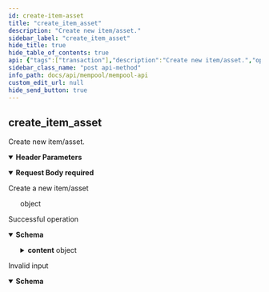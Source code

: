 ```yaml
---
id: create-item-asset
title: "create_item_asset"
description: "Create new item/asset."
sidebar_label: "create_item_asset"
hide_title: true
hide_table_of_contents: true
api: {"tags":["transaction"],"description":"Create new item/asset.","operationId":"createItemAsset","parameters":[{"in":"header","name":"x-cache-id","required":true,"description":"An idempotent key for retrieving cached responses from the node","schema":{"type":"string","example":"4d1e5754af0931a15138445c3ecd1a82","pattern":"^[a-z0-9]{32}$"}}],"requestBody":{"description":"Create a new item/asset","content":{"application/json":{"schema":{"type":"object","example":{"item_amount":1000,"script_public_key":"b46f37c1dc444f76eed55eee851dcbc34b8795ed1c7731a638d578e2803bfb01","public_key":"ffe056dcad98fbeb8fdeb79ef95fb49b0c9b5d2bc3c5191cb08df55fa71c4e5d","signature":"014643bab9a5859ccf6b0403d68c38b26b8888a41034b533f1a0ec2ba6b3afad5ac988e630a69b28f068c74d386df0ae86410aca1c8b1ce0b968f09b83111d07","drs_tx_hash_spec":"Default"},"title":"ReceiptCreate"}}},"required":true},"responses":{"200":{"description":"Successful operation","content":{"application/json":{"schema":{"type":"object","properties":{"id":{"type":"string","example":"4d1e5754af0931a15138445c3ecd1a82","description":"The ID of the call, which corresponds to the x-cache-id used in the header"},"status":{"type":"string","example":"Success","description":"The status of the call, which will be one of either \"Success\", \"Error\", or \"Pending\""},"reason":{"type":"string","example":"Debug data successfully retrieved","description":"The reason for the status of the call. Most useful to debug errors"},"route":{"type":"string","example":"debug_data","description":"The endpoint route that was called"},"content":{"type":"object","properties":{"asset":{"type":"object","properties":{"asset":{"type":"object","properties":{"Receipt":{"type":"object","properties":{"amount":{"type":"number","example":1000},"drs_tx_hash":{"type":"string","example":"default_drs_tx_hash"},"metadata":{"type":"string","example":null}}}}},"extra_info":{"type":"string","example":null}}},"to_address":{"type":"string","example":"b46f37c1dc444f76eed55eee851dcbc34b8795ed1c7731a638d578e2803bfb01"},"tx_hash":{"type":"string","example":"default_drs_tx_hash"}}}},"title":"ResponseCreateReceipt"}}}},"400":{"description":"Invalid input","content":{"application/json":{"schema":{"type":"object","properties":{"id":{"type":"string","example":null},"status":{"type":"string","example":"Error"},"reason":{"type":"string","example":"Bad Request"},"route":{"type":"string","example":null},"content":{"type":"string","example":null}},"title":"ResponseBadRequest"}}}}},"method":"post","path":"/create_item_asset","servers":[{"url":"http://49.12.234.10:3003","description":"Mempool Node"}],"jsonRequestBodyExample":{"item_amount":1000,"script_public_key":"b46f37c1dc444f76eed55eee851dcbc34b8795ed1c7731a638d578e2803bfb01","public_key":"ffe056dcad98fbeb8fdeb79ef95fb49b0c9b5d2bc3c5191cb08df55fa71c4e5d","signature":"014643bab9a5859ccf6b0403d68c38b26b8888a41034b533f1a0ec2ba6b3afad5ac988e630a69b28f068c74d386df0ae86410aca1c8b1ce0b968f09b83111d07","drs_tx_hash_spec":"Default"},"info":{"title":"Mempool API","description":"The Mempool node is a special type of node responsible for collecting transactions and bundling them into new blocks. \nThey also partition the mining network for mining and validate the blocks that these partitions mine. \nThere are only a limited number of Mempool nodes.  ","contact":{"email":"byron.houwens@a-block.net"},"license":{"name":"GPL-3.0","url":"https://www.gnu.org/licenses/gpl-3.0.en.html"},"version":"1.0.0"},"postman":{"name":"create_item_asset","description":{"content":"Create new item/asset.","type":"text/plain"},"url":{"path":["create_item_asset"],"host":["{{baseUrl}}"],"query":[],"variable":[]},"header":[{"disabled":false,"description":{"content":"(Required) An idempotent key for retrieving cached responses from the node","type":"text/plain"},"key":"x-cache-id","value":""},{"key":"Content-Type","value":"application/json"},{"key":"Accept","value":"application/json"}],"method":"POST","body":{"mode":"raw","raw":"\"\"","options":{"raw":{"language":"json"}}}}}
sidebar_class_name: "post api-method"
info_path: docs/api/mempool/mempool-api
custom_edit_url: null
hide_send_button: true
---
```



## create_item_asset



Create new item/asset.

<details style={{"marginBottom":"1rem"}} data-collapsed={false} open={true}><summary style={{}}><strong>Header Parameters</strong></summary><div><ul><ParamsItem className={"paramsItem"} param={{"in":"header","name":"x-cache-id","required":true,"description":"An idempotent key for retrieving cached responses from the node","schema":{"type":"string","example":"4d1e5754af0931a15138445c3ecd1a82","pattern":"^[a-z0-9]{32}$"}}}></ParamsItem></ul></div></details><MimeTabs><TabItem label={"application/json"} value={"application/json-schema"}><details style={{}} data-collapsed={false} open={true}><summary style={{"textAlign":"left"}}><strong>Request Body</strong><strong style={{"fontSize":"var(--ifm-code-font-size)","color":"var(--openapi-required)"}}> required</strong></summary><div style={{"textAlign":"left","marginLeft":"1rem"}}><div style={{"marginTop":"1rem","marginBottom":"1rem"}}>

Create a new item/asset

</div></div><ul style={{"marginLeft":"1rem"}}><div style={{"marginTop":".5rem","marginBottom":".5rem","marginLeft":"1rem"}}>

object

</div></ul></details></TabItem></MimeTabs><div><ApiTabs><TabItem label={"200"} value={"200"}><div>

Successful operation

</div><div><MimeTabs schemaType={"response"}><TabItem label={"application/json"} value={"application/json"}><SchemaTabs><TabItem label={"Schema"} value={"Schema"}><details style={{}} data-collapsed={false} open={true}><summary style={{"textAlign":"left"}}><strong>Schema</strong></summary><div style={{"textAlign":"left","marginLeft":"1rem"}}></div><ul style={{"marginLeft":"1rem"}}><SchemaItem collapsible={false} name={"id"} required={false} schemaName={"string"} qualifierMessage={undefined} schema={{"type":"string","example":"4d1e5754af0931a15138445c3ecd1a82","description":"The ID of the call, which corresponds to the x-cache-id used in the header"}}></SchemaItem><SchemaItem collapsible={false} name={"status"} required={false} schemaName={"string"} qualifierMessage={undefined} schema={{"type":"string","example":"Success","description":"The status of the call, which will be one of either \"Success\", \"Error\", or \"Pending\""}}></SchemaItem><SchemaItem collapsible={false} name={"reason"} required={false} schemaName={"string"} qualifierMessage={undefined} schema={{"type":"string","example":"Debug data successfully retrieved","description":"The reason for the status of the call. Most useful to debug errors"}}></SchemaItem><SchemaItem collapsible={false} name={"route"} required={false} schemaName={"string"} qualifierMessage={undefined} schema={{"type":"string","example":"debug_data","description":"The endpoint route that was called"}}></SchemaItem><SchemaItem collapsible={true} className={"schemaItem"}><details style={{}}><summary style={{}}><strong>content</strong><span style={{"opacity":"0.6"}}> object</span></summary><div style={{"marginLeft":"1rem"}}><SchemaItem collapsible={true} className={"schemaItem"}><details style={{}}><summary style={{}}><strong>asset</strong><span style={{"opacity":"0.6"}}> object</span></summary><div style={{"marginLeft":"1rem"}}><SchemaItem collapsible={true} className={"schemaItem"}><details style={{}}><summary style={{}}><strong>asset</strong><span style={{"opacity":"0.6"}}> object</span></summary><div style={{"marginLeft":"1rem"}}><SchemaItem collapsible={true} className={"schemaItem"}><details style={{}}><summary style={{}}><strong>Receipt</strong><span style={{"opacity":"0.6"}}> object</span></summary><div style={{"marginLeft":"1rem"}}><SchemaItem collapsible={false} name={"amount"} required={false} schemaName={"number"} qualifierMessage={undefined} schema={{"type":"number","example":1000}}></SchemaItem><SchemaItem collapsible={false} name={"drs_tx_hash"} required={false} schemaName={"string"} qualifierMessage={undefined} schema={{"type":"string","example":"default_drs_tx_hash"}}></SchemaItem><SchemaItem collapsible={false} name={"metadata"} required={false} schemaName={"string"} qualifierMessage={undefined} schema={{"type":"string","example":null}}></SchemaItem></div></details></SchemaItem></div></details></SchemaItem><SchemaItem collapsible={false} name={"extra_info"} required={false} schemaName={"string"} qualifierMessage={undefined} schema={{"type":"string","example":null}}></SchemaItem></div></details></SchemaItem><SchemaItem collapsible={false} name={"to_address"} required={false} schemaName={"string"} qualifierMessage={undefined} schema={{"type":"string","example":"b46f37c1dc444f76eed55eee851dcbc34b8795ed1c7731a638d578e2803bfb01"}}></SchemaItem><SchemaItem collapsible={false} name={"tx_hash"} required={false} schemaName={"string"} qualifierMessage={undefined} schema={{"type":"string","example":"default_drs_tx_hash"}}></SchemaItem></div></details></SchemaItem></ul></details></TabItem><TabItem label={"Example (from schema)"} value={"Example (from schema)"}><ResponseSamples responseExample={"{\n  \"id\": \"4d1e5754af0931a15138445c3ecd1a82\",\n  \"status\": \"Success\",\n  \"reason\": \"Debug data successfully retrieved\",\n  \"route\": \"debug_data\",\n  \"content\": {\n    \"asset\": {\n      \"asset\": {\n        \"Receipt\": {\n          \"amount\": 1000,\n          \"drs_tx_hash\": \"default_drs_tx_hash\",\n          \"metadata\": null\n        }\n      },\n      \"extra_info\": null\n    },\n    \"to_address\": \"b46f37c1dc444f76eed55eee851dcbc34b8795ed1c7731a638d578e2803bfb01\",\n    \"tx_hash\": \"default_drs_tx_hash\"\n  }\n}"} language={"json"}></ResponseSamples></TabItem></SchemaTabs></TabItem></MimeTabs></div></TabItem><TabItem label={"400"} value={"400"}><div>

Invalid input

</div><div><MimeTabs schemaType={"response"}><TabItem label={"application/json"} value={"application/json"}><SchemaTabs><TabItem label={"Schema"} value={"Schema"}><details style={{}} data-collapsed={false} open={true}><summary style={{"textAlign":"left"}}><strong>Schema</strong></summary><div style={{"textAlign":"left","marginLeft":"1rem"}}></div><ul style={{"marginLeft":"1rem"}}><SchemaItem collapsible={false} name={"id"} required={false} schemaName={"string"} qualifierMessage={undefined} schema={{"type":"string","example":null}}></SchemaItem><SchemaItem collapsible={false} name={"status"} required={false} schemaName={"string"} qualifierMessage={undefined} schema={{"type":"string","example":"Error"}}></SchemaItem><SchemaItem collapsible={false} name={"reason"} required={false} schemaName={"string"} qualifierMessage={undefined} schema={{"type":"string","example":"Bad Request"}}></SchemaItem><SchemaItem collapsible={false} name={"route"} required={false} schemaName={"string"} qualifierMessage={undefined} schema={{"type":"string","example":null}}></SchemaItem><SchemaItem collapsible={false} name={"content"} required={false} schemaName={"string"} qualifierMessage={undefined} schema={{"type":"string","example":null}}></SchemaItem></ul></details></TabItem><TabItem label={"Example (from schema)"} value={"Example (from schema)"}><ResponseSamples responseExample={"{\n  \"id\": null,\n  \"status\": \"Error\",\n  \"reason\": \"Bad Request\",\n  \"route\": null,\n  \"content\": null\n}"} language={"json"}></ResponseSamples></TabItem></SchemaTabs></TabItem></MimeTabs></div></TabItem></ApiTabs></div>
      